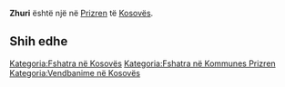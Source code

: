 {{Fshat në 
 | Emri                = Zhuri
 | EmriAlt                = 
 | NAME_SHORT_FORM=      
 | NAME_GENERIC=      
 | NAME_SORT_NAME_RO=      ZHURI
 | FULL_NAME_RO = Zhuri
 | FULL_NAME_ND_RO=Zhuri
 | SORT_NAME_RG=ZHURI
 | FULL_NAME_RG=Zhuri
 | FULL_NAME_ND_RG=Zhuri
 | SRP_NAME_SHORT_FORM=      
 | SRP_NAME_GENERIC=      
 | SRP_NAME_SORT_NAME_RO=      
 | SRP_FULL_NAME_RO = 
 | SRP_FULL_NAME_ND_RO=
 | SRP_SORT_NAME_RG=
 | SRP_FULL_NAME_RG=
 | SRP_FULL_NAME_ND_RG=
 | Emri (Rasa dhanore) = 
 | Figura              = 
 | Shteti              = Kosovo
 | Komuna              = Prizren
 | Kodi postar         = 
 | Sipërfaqja          = 

 | Popullsia           = 

 | Regj. i popullsisë  = 
 | Dend. e popullsisë  = 
 | Faqja zyrtare       = 
 <!--- Koordinatat ----> 
 | Gjerësia            = 42.163889
 | Gjatësia            = 20.621111
 | Lartësia            = 
}}
'''Zhuri''' është një [[]] në [[Prizren]] të [[Kosovës]].

<!-- == Gjeografia == -->
<!-- == Historia == -->
<!-- == Demografia == -->
== Shih edhe ==
{{Komuna Prizren}}
{{Kosovo-Administrata-Cung}}

[[Kategoria:Fshatra në Kosovës]]
[[Kategoria:Fshatra në Kommunes Prizren]]
[[Kategoria:Vendbanime në Kosovës]]